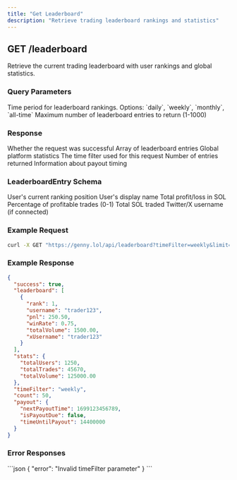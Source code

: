 ```yaml
---
title: "Get Leaderboard"
description: "Retrieve trading leaderboard rankings and statistics"
---
```


## GET /leaderboard

Retrieve the current trading leaderboard with user rankings and global statistics.

### Query Parameters

<ParamField query="timeFilter" type="string" default="all-time">
  Time period for leaderboard rankings. Options: `daily`, `weekly`, `monthly`, `all-time`
</ParamField>

<ParamField query="limit" type="integer" default="100">
  Maximum number of leaderboard entries to return (1-1000)
</ParamField>

### Response

<ResponseField name="success" type="boolean" required>
  Whether the request was successful
</ResponseField>

<ResponseField name="leaderboard" type="LeaderboardEntry[]" required>
  Array of leaderboard entries
</ResponseField>

<ResponseField name="stats" type="GlobalStats" required>
  Global platform statistics
</ResponseField>

<ResponseField name="timeFilter" type="string" required>
  The time filter used for this request
</ResponseField>

<ResponseField name="count" type="integer" required>
  Number of entries returned
</ResponseField>

<ResponseField name="payout" type="PayoutInfo" required>
  Information about payout timing
</ResponseField>

### LeaderboardEntry Schema

<ResponseField name="rank" type="integer" required>
  User's current ranking position
</ResponseField>

<ResponseField name="username" type="string" required>
  User's display name
</ResponseField>

<ResponseField name="pnl" type="number" required>
  Total profit/loss in SOL
</ResponseField>

<ResponseField name="winRate" type="number" required>
  Percentage of profitable trades (0-1)
</ResponseField>

<ResponseField name="totalVolume" type="number" required>
  Total SOL traded
</ResponseField>

<ResponseField name="xUsername" type="string">
  Twitter/X username (if connected)
</ResponseField>

### Example Request

```bash
curl -X GET "https://genny.lol/api/leaderboard?timeFilter=weekly&limit=50"
```

### Example Response

```json
{
  "success": true,
  "leaderboard": [
    {
      "rank": 1,
      "username": "trader123",
      "pnl": 250.50,
      "winRate": 0.75,
      "totalVolume": 1500.00,
      "xUsername": "trader123"
    }
  ],
  "stats": {
    "totalUsers": 1250,
    "totalTrades": 45670,
    "totalVolume": 125000.00
  },
  "timeFilter": "weekly",
  "count": 50,
  "payout": {
    "nextPayoutTime": 1699123456789,
    "isPayoutDue": false,
    "timeUntilPayout": 14400000
  }
}
```

### Error Responses

<AccordionGroup>
  <Accordion title="400 Bad Request">
    ```json
    {
      "error": "Invalid timeFilter parameter"
    }
    ```
  </Accordion>
</AccordionGroup>